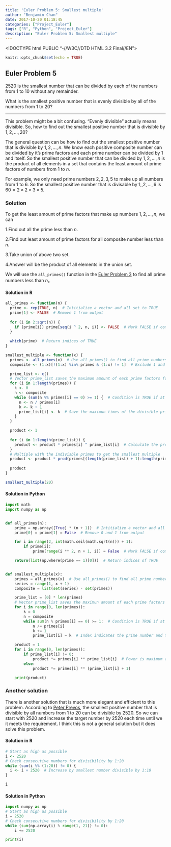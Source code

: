 ```yaml
---
title: 'Euler Problem 5: Smallest multiple'
author: "Benjamin Chan"
date: 2017-10-20 01:18:45
categories: ["Project_Euler"]
tags: ["R", "Python", "Project_Euler"]
description: "Euler Problem 5: Smallest multiple"
---
```


<!DOCTYPE html PUBLIC "-//W3C//DTD HTML 3.2 Final//EN">
<html>
<head>
<title>Mathedemo</title>
<script type="text/x-mathjax-config">
  MathJax.Hub.Config({tex2jax: {inlineMath: [['$','$'], ['\\(','\\)']]}});
</script>
<script type="text/javascript" async
  src="https://cdnjs.cloudflare.com/ajax/libs/mathjax/2.7.2/MathJax.js?config=TeX-MML-AM_CHTML">
</script>
</head>

```r
knitr::opts_chunk$set(echo = TRUE)
```

## Euler Problem 5

$2520$ is the smallest number that can be divided by each of the numbers from $1$ to $10$ without any remainder.

What is the smallest positive number that is evenly divisible by all of the numbers from $1$ to $20$?

---

This problem might be a bit confusing. "Evenly divisible" actually means divisible. So, how to find out the smallest positive number that is divisible by $1, 2, ..., 20$?

The general question can be how to find out the smallest positive number that is divisible by $1, 2, ..., n$. We know each positive composite number can be divided by it's prime factors and each prime number can be divided by 1 and itself. So the smallest positive number that can be divided by $1, 2, ..., n$ is the product of all elements in a set that contains the least amount of prime factors of numbers from $1$ to $n$.

For example, we only need prime numbers ${2, 2, 3, 5}$ to make up all numbers from $1$ to $6$. So the smallest positive number that is divisable by $1, ,2, ..., 6$ is $60 = 2 \times 2 \times 3 \times 5$.

### Solution

To get the least amount of prime factors that make up numbers $1, 2, ..., n$, we can

1.Find out all the prime less than $n$. 

2.Find out least amount of prime factors for all composite number less than $n$.

3.Take union of above two set.

4.Answer will be the product of all elements in the union set.

We will use the `all_primes()` function in the [Euler Problem 3](https://benchanczh.github.io/post/euler_problem_3/) to find all prime numbers less than $n$。

#### Solution in R
```r
all_primes <- function(n) {
  prime <- rep(TRUE, n)  # Intitialize a vector and all set to TRUE
  prime[1] <- FALSE  # Remove 1 from output
  
  for (i in 2:sqrt(n)) {
    if (prime[i]) prime[seq(i ^ 2, n, i)] <- FALSE  # Mark FALSE if composite index.
  }
  
  which(prime)  # Return indices of TRUE
}
```

```r
smallest_multiple <- function(x) {
  primes <- all_primes(x)  # Use all_primes() to find all prime numbers less than n
  composite <- (1:x)[!(1:x) %in% primes & (1:x) != 1]  # Exclude 1 and all prime numbers to find all composites

  prime_list <- c()
  # Vector prime_list saves the maximun amount of each prime factors for all composite numbers
  for (i in 1:length(primes)) {
    k <- 0
    n <- composite
    while (sum(n %% primes[i] == 0) >= 1) {  # Condition is TRUE if at least 1 composite is divisble by that prime
      n <- n / primes[i]
      k <- k + 1
      prime_list[i] <- k  # Save the maximun times of the divisible prime in the corresponding position in prime list
    }
  }

  product <- 1
  
  for (i in 1:length(prime_list)) {
    product <- product * primes[i] ^ prime_list[i]  # Calculate the product of all divisible primes
  }
  # Multiple with the indivisble primes to get the smallest multiple
  product <- product * prod(primes[(length(prime_list) + 1):length(primes)])
  
  product
}

smallest_multiple(20)
```

#### Solution in Python
```python
import math
import numpy as np


def all_primes(n):
    prime = np.array([True] * (n + 1))  # Intitialize a vector and all set to TRUE
    prime[0] = prime[1] = False  # Remove 0 and 1 from output

    for i in range(2, int(math.ceil(math.sqrt(n))) + 1):
        if prime[i]:
            prime[range(i ** 2, n + 1, i)] = False  # Mark FALSE if composite index.

    return(list(np.where(prime == 1)[0]))  # Return indices of TRUE


def smallest_multiple(x):
    primes = all_primes(x)  # Use all_primes() to find all prime numbers less than n
    series = range(1, x + 1)
    composite = list(set(series) - set(primes))

    prime_list = [0] * len(primes)
    # Vector prime_list saves the maximun amount of each prime factors for all composite numbers
    for i in range(0, len(primes)):
        k = 0
        n = composite
        while sum(n % primes[i] == 0) >= 1:  # Condition is TRUE if at least 1 composite is divisble by that prime
            n /= primes[i]
            k += 1
            prime_list[i] = k  # Index indicates the prime number and the value is the amount of that prime.

    product = 1
    for i in range(0, len(primes)):
        if prime_list[i] != 0:
            product *= primes[i] ** prime_list[i]  # Power is maximum amount of that prime
        else:
            product *= primes[i] ** (prime_list[i] + 1)

    print(product)
```

### Another solution

There is another solution that is much more elegant and efficient to this problem. According to [Peter Prevos](http://r.prevos.net/euler-problem-5/), the smallest positive number that is divisible by all numbers from $1$ to $20$ can be divisible by $2520$. So we can start with 2520 and increase the target number by 2520 each time until we it meets the requirement. I think this is not a general solution but it does solve this problem.

#### Solution in R
```r
# Start as high as possible
i <- 2520
# Check consecutive numbers for divisibility by 1:20
while (sum(i %% (1:20)) != 0) {
  i <- i + 2520  # Increase by smallest number divisible by 1:10
}

i
```

#### Solution in Python
```python
import numpy as np
# Start as high as possible
i = 2520
# Check consecutive numbers for divisibility by 1:20
while (sum(np.array(i) % range(1, 21)) != 0):
    i += 2520

print(i)
```